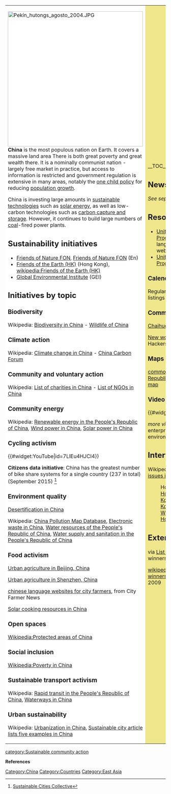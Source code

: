 {| cellpadding="8" cellspacing="0"
|- valign="top" 
| style="background:white" width="52%"|

[[File:Pekín hutongs agosto 2004.JPG|424px]]<br clear=left>
'''China''' is the most populous nation on Earth. It covers a massive land area There is both great poverty and great wealth there. It is a nominally communist nation - largely free market in practice, but access to information is restricted and government regulation is extensive in many areas, notably the [[one child policy]] for reducing [[population growth]]. 

China is investing large amounts in [[sustainable technologies]] such as [[solar energy]], as well as low-carbon technologies such as [[carbon capture and storage]]. However, it continues to build large numbers of [[coal]]-fired power plants.

== Sustainability initiatives ==
*[http://www.fon.org.cn/ Friends of Nature FON], [http://www.fon.org.cn/index.php/en Friends of Nature FON] (En)
*[http://www.foe.org.hk/e/default.asp Friends of the Earth (HK)] (Hong Kong), [[wikipedia:Friends of the Earth (HK)]]
*[http://www.geichina.org Global Environmental Institute] (GEI)

== Initiatives by topic ==

=== Biodiversity ===

Wikipedia: [[wikipedia:China#Biodiversity|Biodiversity in China]] - [[wikipedia:Wildlife of China|Wildlife of China]]

=== Climate action ===

Wikipedia: [[wikipedia:Climate change in China|Climate change in China]] - [[wikipedia:China Carbon Forum|China Carbon Forum]]

=== Community and voluntary action ===

Wikipedia: [[wikipedia:List of charities in China|List of charities in China]] - [[wikipedia:List of NGOs in China|List of NGOs in China]]

=== Community energy ===

Wikipedia: [[wikipedia:Renewable energy in the People's Republic of China|Renewable energy in the People's Republic of China]], [[wikipedia:Wind power in China|Wind power in China]], [[wikipedia:Solar power in China|Solar power in China]] 

=== Cycling activism ===

{{#widget:YouTube|id=7LIEu4HJCI4}}

'''Citizens data initiative''': China has the greatest number of bike share systems for a single country (237 in total) (September 2015) <ref>[http://www.sustainablecitiescollective.com/wricities/1100421/amsterdam-beijing-global-evolution-bike-share Sustainable Cities Collective]</ref>

=== Environment quality ===
[[Desertification#Desertification in China|Desertification in China]]

Wikipedia: [[wikipedia:China Pollution Map Database|China Pollution Map Database]], [[wikipedia:Electronic waste in China|Electronic waste in China]], [[wikipedia:Water resources of the People's Republic of China|Water resources of the People's Republic of China]], [[wikipedia:Water supply and sanitation in the People's Republic of China|Water supply and sanitation in the People's Republic of China
]]

=== Food activism ===
[[Urban agriculture in Beijing, China]]

[[Urban agriculture in Shenzhen, China]]
 
[http://www.cityfarmer.info/2011/11/10/chinese-language-websites-for-city-farmers/ chinese language websites for city farmers], from City Farmer News

[[wikia:solarcooking:China|Solar cooking resources in China]]

=== Open spaces ===

[[Wikipedia:Protected areas of China]]

=== Social inclusion ===

[[Wikipedia:Poverty in China]]

=== Sustainable transport activism ===

Wikipedia: [[wikipedia:Rapid transit in the People's Republic of China|Rapid transit in the People's Republic of China]], [[wikipedia:Transport_in_China#Waterways|Waterways in China]]

=== Urban sustainability ===

Wikipedia: [[wikipedia:Urbanization in China|Urbanization in China]], [[wikipedia:Sustainable_city#China|Sustainable city article lists five examples in China]]

| style="background:khaki" |

__TOC__

== News and comment ==

''See separate article:'' [[China news]]

== Resources ==

*[http://www.unep.org/chinese United Nations Environment Programme] (UNEP) Chinese-language homepage of its website.
*[http://www.undp.org.cn/ United Nations Development Programme China]

=== Calendar ===

Regular events: [http://www.greendrinks.org/China/clist China Green Drinks], listings for 7 cities

=== Community resources ===

[http://www.chaihuo.org/ Chaihuo Maker Space], Shenzhen

[https://xinchejian.com/ New workshop - XinCheJian], Hackerspace in Shanghai

=== Maps ===

[[commons:Atlas of the People's Republic of China]] - [http://www.ipe.org.cn/pollution/index.aspx China pollution map]

=== Video ===

{{#widget:YouTube|id=RDvtKJDrYsU}}

''more video'': [http://www.asiasociety.org/chinagreen/ China Green], multimedia enterprise, documenting China’s environmental issues

== Interwiki links ==
Wikipedia: [[wikipedia:China|China]], [[wikipedia:China#Environmental issues|Environmental issues in China]], [[wikipedia:Transport in China|Transport in China]],
:Hong Kong: [[wikipedia:Conservation in Hong Kong|Conservation in Hong Kong]], [[wikipedia:Ecology of Hong Kong|Ecology of Hong Kong]], [[wikipedia:category:Nature centres in Hong Kong|Nature centres in Hong Kong]], [[wikipedia:Transport in Hong Kong|Transport in Hong Kong]], [[wikipedia:Water supply and sanitation in Hong Kong|Water supply and sanitation in Hong Kong]]

== External links ==

via [[List of Ashden Award winners]], winners in China from 2006 - 2008

[[wikipedia:List of Ashden Award winners]], winner from USA/China in 2009


|}


{{scaendmenu}}
[[category:Sustainable community action]]
[[Category:China]]
[[Category:Countries]]
[[Category:East Asia]]

'''References'''
{{Attrib sca ref|China}}
<references/>